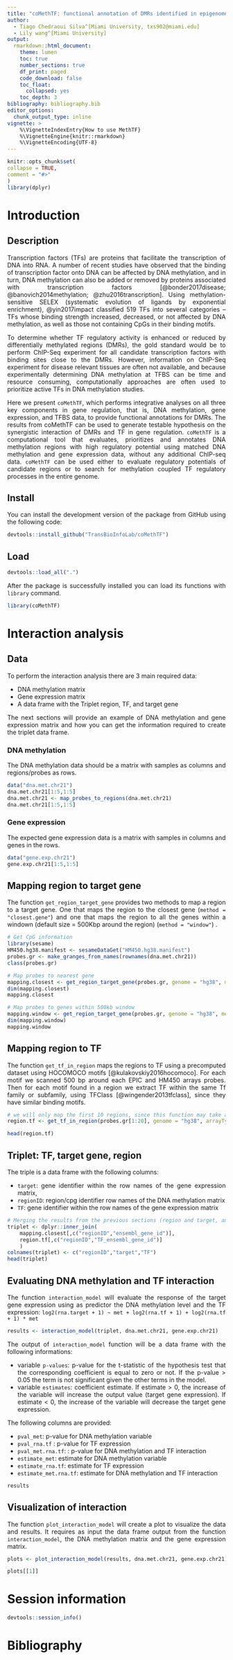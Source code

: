 ```yaml
---
title: "coMethTF: functional annotation of DMRs identified in epigenome-wide association studies"
author:
  - Tiago Chedraoui Silva^[Miami University, txs902@miami.edu]
  - Lily wang^[Miami University]
output:
  rmarkdown::html_document:
    theme: lumen
    toc: true
    number_sections: true
    df_print: paged
    code_download: false
    toc_float:
      collapsed: yes
    toc_depth: 3
bibliography: bibliography.bib    
editor_options:
  chunk_output_type: inline    
vignette: >
    %\VignetteIndexEntry{How to use MethTF}
    %\VignetteEngine{knitr::rmarkdown}
    %\VignetteEncoding{UTF-8}
---
```

  
<style> body {text-align: justify} </style>
  
```r
knitr::opts_chunk$set(
collapse = TRUE,
comment = "#>"
)
library(dplyr)
```

# Introduction

## Description

Transcription factors (TFs) are proteins that facilitate the transcription of DNA into RNA. A number of recent studies have observed that the binding of transcription factor onto DNA can be affected by DNA methylation, and in turn, DNA methylation can also be added or removed by proteins associated with transcription factors [@bonder2017disease; @banovich2014methylation; @zhu2016transcription]. Using methylation-sensitive SELEX (systematic evolution of ligands by exponential enrichment), @yin2017impact classified 519 TFs into several categories – TFs whose binding strength increased, decreased, or not affected by DNA methylation, as well as those not containing CpGs in their binding motifs. 

To determine whether TF regulatory activity is enhanced or reduced by differentially methylated regions (DMRs), the gold standard would be to perform ChIP-Seq experiment for all candidate transcription factors with binding sites close to the DMRs. However, information on ChIP-Seq experiment for disease relevant tissues are often not available, and because experimentally determining DNA methylation at TFBS can be time and resource consuming, computationally approaches are often used to prioritize active TFs in DNA methylation studies. 

Here we present `coMethTF`, which performs integrative analyses on all three key components in gene regulation, that is,  DNA methylation, gene expression, and TFBS data, to provide functional annotations for DMRs. The results from coMethTF can be used to generate testable hypothesis on the synergistic interaction of DMRs and TF in gene regulation.  `coMethTF` is a computational tool that evaluates, prioritizes and annotates DNA methylation regions with high regulatory potential using matched DNA methylation and gene expression data, without any additional ChIP-seq data. `coMethTF` can be used either to evaluate regulatory potentials of candidate regions or to search for methylation coupled TF regulatory processes in the entire genome. 

## Install 

You can install the development version of the package from GitHub using the following code:

```r
devtools::install_github("TransBioInfoLab/coMethTF")
```

## Load

```r
devtools::load_all(".")
```

After the package is successfully installed you can load its functions with `library` command.

```r
library(coMethTF)
```

# Interaction analysis

## Data

To perform the interaction analysis there are 3 main required data:

* DNA methylation matrix
* Gene expression matrix
* A data frame with the Triplet region, TF, and target gene

The next sections will provide an example of DNA methylation and gene expression matrix 
and how you can get the information required to create the triplet data frame.

### DNA methylation

The DNA methylation data should be a matrix with samples as columns and regions/probes 
as rows. 

```R
data("dna.met.chr21")
dna.met.chr21[1:5,1:5]
dna.met.chr21 <- map_probes_to_regions(dna.met.chr21)
dna.met.chr21[1:5,1:5]
```

### Gene expression

The expected gene expression data is a matrix with samples in columns and 
genes in the rows.

```R
data("gene.exp.chr21")
gene.exp.chr21[1:5,1:5]
```

## Mapping region to target gene

The function `get_region_target_gene` provides two methods to map a region to 
a target gene. One that maps the region to the closest gene (`method = "closest.gene"`) and one that maps 
the region to all the genes within a windown (default size = 500Kbp around the region) 
 (`method = "window"`) .
 
```R
# Get CpG information
library(sesame)
HM450.hg38.manifest <- sesameDataGet("HM450.hg38.manifest")
probes.gr <- make_granges_from_names(rownames(dna.met.chr21))
class(probes.gr)

# Map probes to nearest gene
mapping.closest <- get_region_target_gene(probes.gr, genome = "hg38", method = "closest.gene")
dim(mapping.closest)
mapping.closest

# Map probes to genes within 500kb window
mapping.window <- get_region_target_gene(probes.gr, genome = "hg38", method = "window")
dim(mapping.window)
mapping.window
```

## Mapping region to TF


The function `get_tf_in_region` maps the regions to TF using a precomputed dataset using
HOCOMOCO motifs [@kulakovskiy2016hocomoco]. For each motif we scanned 500 bp around each EPIC and 
HM450 arrays probes. Then for each motif found in a region we extract TF within the same Tf family or subfamily,
using TFClass [@wingender2013tfclass], since they have similar binding motifs.

```R
# we will only map the first 10 regions, since this function may take a while to compute
region.tf <- get_tf_in_region(probes.gr[1:20], genome = "hg38", arrayType = "450k", classification = "subfamily")
```

```R
head(region.tf)
```


## Triplet: TF, target gene, region

The triple is a data frame with the following columns:

* `target`: gene identifier within the row names of the gene expression matrix, 
* `regionID`: region/cpg identifier row names of the DNA methylation matrix  
* `TF`: gene identifier within the row names of the gene expression matrix

```R
# Merging the results from the previous sections (region and target, and region and TF)
triplet <- dplyr::inner_join(
    mapping.closest[,c("regionID","ensembl_gene_id")],
    region.tf[,c("regionID","TF_ensembl_gene_id")]
    )
colnames(triplet) <- c("regionID","target","TF")
head(triplet)
```


## Evaluating DNA methylation and TF interaction

The function `interaction_model` will evaluate the response of the target gene expression
using as predictor the DNA methylation level and the TF expression: `log2(rna.target + 1) ~ met + log2(rna.tf + 1) + log2(rna.tf + 1) * met`

```R
results <- interaction_model(triplet, dna.met.chr21, gene.exp.chr21)
```

The output of `interaction_model` function will be a data frame with the 
following informations:

* variable `p-values`: p-value for the t-statistic of the hypothesis test that the corresponding coefficient is equal to zero or not. If the p-value > 0.05 the term is not significant given the other terms in the model.
* variable `estimates`: coefficient estimate. If estimate > 0, the increase of the variable 
will increase the output value (target gene expression). If estimate < 0, the increase of the variable 
will decrease the target gene expression.

The following columns are provided:

* `pval_met`: p-value for DNA methylation variable
* `pval_rna.tf` : p-value for TF expression
* `pval_met.rna.tf`: : p-value for DNA methylation and TF interaction
* `estimate_met`: estimate for DNA methylation variable
* `estimate_rna.tf`: estimate  for TF expression
* `estimate_met.rna.tf`: estimate for DNA methylation and TF interaction

```R
results
```

## Visualization of interaction

The function `plot_interaction_model` will create a plot to visualize the data and results.
It requires as input the data frame output from the function `interaction_model`, 
the DNA methylation matrix and the gene expression matrix.


```R
plots <- plot_interaction_model(results, dna.met.chr21, gene.exp.chr21)
```

```R
plots[[1]]
```

# Session information
```R
devtools::session_info()
```

# Bibliography
